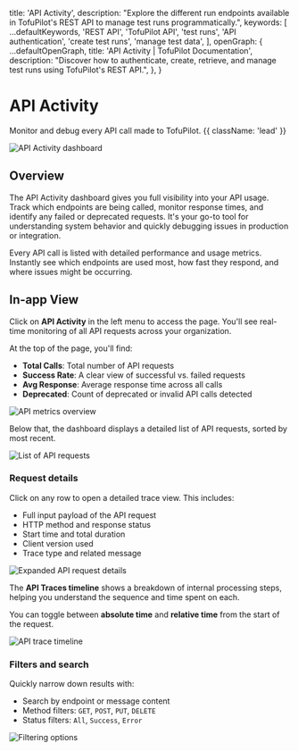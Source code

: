 
  title: 'API Activity',
  description:
    "Explore the different run endpoints available in TofuPilot's REST API to manage test runs programmatically.",
  keywords: [
    ...defaultKeywords,
    'REST API',
    'TofuPilot API',
    'test runs',
    'API authentication',
    'create test runs',
    'manage test data',
  ],
  openGraph: {
    ...defaultOpenGraph,
    title:
      'API Activity | TofuPilot Documentation',
    description:
      "Discover how to authenticate, create, retrieve, and manage test runs using TofuPilot's REST API.",
  },
}

# API Activity

Monitor and debug every API call made to TofuPilot. {{ className: 'lead' }}

<Image src="/api-activity-header.png" alt="API Activity dashboard" />

## Overview

The API Activity dashboard gives you full visibility into your API usage. Track which endpoints are being called, monitor response times, and identify any failed or deprecated requests. It's your go-to tool for understanding system behavior and quickly debugging issues in production or integration.

Every API call is listed with detailed performance and usage metrics. Instantly see which endpoints are used most, how fast they respond, and where issues might be occurring.

## In-app View

Click on **API Activity** in the left menu to access the page. You'll see real-time monitoring of all API requests across your organization.

At the top of the page, you'll find:
- **Total Calls**: Total number of API requests
- **Success Rate**: A clear view of successful vs. failed requests
- **Avg Response**: Average response time across all calls
- **Deprecated**: Count of deprecated or invalid API calls detected

<Image src="/api-activity-kpi.png" alt="API metrics overview" />

Below that, the dashboard displays a detailed list of API requests, sorted by most recent.

<Image src="/api-activity-list.png" alt="List of API requests" />

### Request details

Click on any row to open a detailed trace view. This includes:
- Full input payload of the API request
- HTTP method and response status
- Start time and total duration
- Client version used
- Trace type and related message

<Image src="/api-activity-expended.png" alt="Expanded API request details" />

The **API Traces timeline** shows a breakdown of internal processing steps, helping you understand the sequence and time spent on each.

You can toggle between **absolute time** and **relative time** from the start of the request.

<Image src="/api-activity-traces-timeline.png" alt="API trace timeline" />


### Filters and search

Quickly narrow down results with:
- Search by endpoint or message content
- Method filters: `GET`, `POST`, `PUT`, `DELETE`
- Status filters: `All`, `Success`, `Error`

<Image src="/api-activity-sortering.png" alt="Filtering options" />
